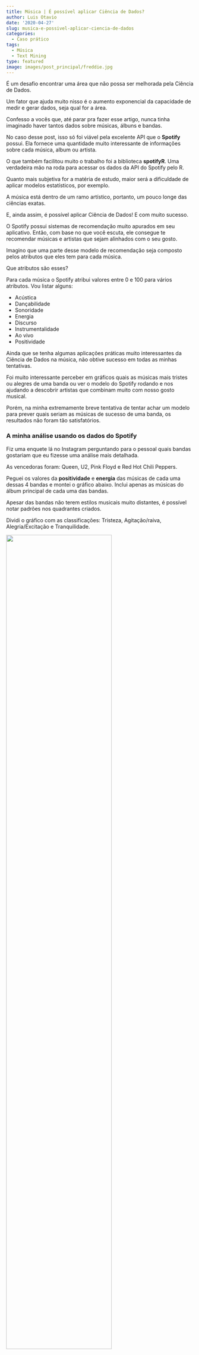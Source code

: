 ```yaml
---
title: Música | É possível aplicar Ciência de Dados?
author: Luis Otavio
date: '2020-04-27'
slug: musica-e-possivel-aplicar-ciencia-de-dados
categories:
  - Caso prático
tags:
  - Música
  - Text Mining
type: featured
image: images/post_principal/freddie.jpg
---
```


É um desafio encontrar uma área que não possa ser melhorada pela Ciência de Dados.

Um fator que ajuda muito nisso é o aumento exponencial da capacidade de medir e gerar dados, seja qual for a área.

Confesso a vocês que, até parar pra fazer esse artigo, nunca tinha imaginado haver tantos dados sobre músicas, álbuns e bandas.

No caso desse post, isso só foi viável pela excelente API que o **Spotify** possui. Ela fornece uma quantidade muito interessante de informações sobre cada música, album ou artista.

O que também facilitou muito o trabalho foi a biblioteca **spotifyR**. Uma verdadeira mão na roda para acessar os dados da API do Spotify pelo R.

Quanto mais subjetiva for a matéria de estudo, maior será a dificuldade de aplicar modelos estatísticos, por exemplo.

A música está dentro de um ramo artístico, portanto, um pouco longe das ciências exatas.

E, ainda assim, é possível aplicar Ciência de Dados! E com muito sucesso.

O Spotify possui sistemas de recomendação muito apurados em seu aplicativo. Então, com base no que você escuta, ele consegue te recomendar músicas e artistas que sejam alinhados com o seu gosto.

Imagino que uma parte desse modelo de recomendação seja composto pelos atributos que eles tem para cada música.

Que atributos são esses?

Para cada música o Spotify atribui valores entre 0 e 100 para vários atributos. Vou listar alguns:

- Acústica
- Dançabilidade
- Sonoridade
- Energia
- Discurso
- Instrumentalidade
- Ao vivo
- Positividade

Ainda que se tenha algumas aplicações práticas muito interessantes da Ciência de Dados na música, não obtive sucesso em todas as minhas tentativas.

Foi muito interessante perceber em gráficos quais as músicas mais tristes ou alegres de uma banda ou ver o modelo do Spotify rodando e nos ajudando a descobrir artistas que combinam muito com nosso gosto musical.

Porém, na minha extremamente breve tentativa de tentar achar um modelo para prever quais seriam as músicas de sucesso de uma banda, os resultados não foram tão satisfatórios.

### A minha análise usando os dados do Spotify

Fiz uma enquete lá no Instagram perguntando para o pessoal quais bandas gostariam que eu fizesse uma análise mais detalhada.

As vencedoras foram: Queen, U2, Pink Floyd e Red Hot Chili Peppers.

Peguei os valores da **positividade** e **energia** das músicas de cada uma dessas 4 bandas e montei o gráfico abaixo.
Inclui apenas as músicas do álbum principal de cada uma das bandas.

Apesar das bandas não terem estilos musicais muito distantes, é possível notar padrões nos quadrantes criados. 

Dividi o gráfico com as classificações: Tristeza, Agitação/raiva, Alegria/Excitação e Tranquilidade.

![](/images/post_interno/todos.png){ width=75% }

Cada ponto do gráfico é uma canção do álbum. Os álbuns escolhidos foram:

- U2, The Joshua Tree
- Queen, Live At Wembley Stadium
- Pink Floyd, The Later Years
- Red Hot Chili Peppers, Californication


### Código e mais análises

Agora vou compartilhar outras análises que fiz e o código utilizado.


#### Passo 1 - Instalar/Chamar bibliotecas e autenticação

```r
library(tidyverse)
library(spotifyr)
library(genius)
library(tidytext)
library(gridExtra)
library(wordcloud2)
library(dplyr)
library(ggplot2)
library(highcharter)
library(RColorBrewer)
library(randomForest)
```

```r
# Você precisa criar as suas credenciais no Spotify e colocá-las aqui:
Sys.setenv(SPOTIFY_CLIENT_ID = 'XXXXXXXXXXXXXXXXXXXXXXXXXXXXX')
Sys.setenv(SPOTIFY_CLIENT_SECRET = 'XXXXXXXXXXXXXXXXXXXXXXXXXX')
# Para criar o seu acesso a API de desenvolvedor do Spotify, siga os passos em:
# https://developer.spotify.com/dashboard/login
```

```r

Sys.setenv(SPOTIFY_CLIENT_ID = 'cf469394c0b349b8826b614abfd6fe3a')
Sys.setenv(SPOTIFY_CLIENT_SECRET = '2facfecdc68649b5a14f2c1c0d86318c')
source("helpers.R")
```

Buscar o token de autenticação
```r
access_token <- get_spotify_access_token()
```

#### Buscar e limpar os dados

Essa função busca no Spotify as principais informações de todas as músicas da banda que você escolher.

No caso, escolhi o U2.

```r
banda <- get_artist_audio_features('u2') ### Buscar os dados
```


```r
# Forças as algumas variáveis a serem da Classe de Fatores
banda$mode_name <- as.factor(banda$mode_name)
banda$key_name <- as.factor(banda$key_name)
banda$key_mode <- as.factor(banda$key_mode)
banda$album_name <- as.factor(banda$album_name)
banda$album_name <- as.factor(banda$album_name)

# tirar musicas repetidas
banda<-banda[!duplicated(banda$track_name),]

# tirar albuns repetidos
banda<-dedupe_album_names(banda, album_name_col = "album_name",
                   album_release_year_col = "album_release_year")
```

#### Principais músicas e álbuns

Agora, busquei no Spotify quais são as músicas de mais sucesso da banda. Eles retornam as 10 músicas mais ouvidas.

```r
# buscar músicas de maior sucesso no mercado Americano
top_tracks<-get_artist_top_tracks(id=banda$artist_id[1], market = "US",
                                  authorization = get_spotify_access_token(),
                                  include_meta_info = TRUE)$tracks

# criar uma coluna na tabela informando se a música é top track ou não.
banda <- banda %>%
  mutate(topsongs = ifelse(tolower(substr(banda$track_name, start = 1, stop = 11)) %in%
                             tolower(substr(top_tracks$name, start = 1, stop = 11)), 1,0))
banda$topsongs <- as.factor(banda$topsongs)
```

Definindo quais são os principais albuns da banda.
```r
# Defini que os os principais albuns são aqueles que tem alguma música de sucesso
main_albuns<-banda %>% filter(topsongs==1) %>%
  select(album_name)
banda_albums <- banda[banda$album_name %in% main_albuns$album_name,]
banda <- banda %>%
  mutate(topalbum = ifelse(album_name %in% main_albuns$album_name , 1,0))
banda$topalbum <- as.factor(banda$topalbum)
```



### Visualização de dados

Vamos começar a nossa visualização de dados analisando o sentimento das letras cantadas.

Busquei as 20 palavras mais cantadas no album e separamos as palavras em positivas e negativas.

Mas você concorda que palavras negativas podem ter intensidades muito diferentes? 

Por exemplo, a palavra cortar é entendida como uma palavra negativa. Porém, sua intensidade é muito menor do que a de outras palavras negativas como veneno ou fogo.

Então, além de separar as palavras em positivas e negativas, vamos dar um score para cada sentimento.

```r
main_albuns$album_name<-as.character(main_albuns$album_name)
indicador<-names(which.max(table(main_albuns$album_name))[1])
banda_1 <- banda %>%
  filter(album_name == indicador)
banda_1 <- banda_1[order(banda_1$tempo),] #sort
banda_1$track_name <- factor(banda_1$track_name, levels = unique(banda_1$track_name))

#Creating a variable called D1 which contains all of the lyrics from Drake's album "Thank Me Later"
D1 <- genius_album(artist = banda$artist_name[1], album = banda_1$album_name[1])

#Using the piping operator to create a count of the most popular words in the album 
D1 %>% 
  unnest_tokens(word, lyric) %>% 
  anti_join(stop_words) %>% 
  count(word, sort = TRUE) -> D1Count

#Using more piping operators to create afinn sentiment as well as create a subset of the data that includes the top 20 most popular words 
D1Count %>% 
  inner_join(get_sentiments("afinn")) ->  D1Sentiment

D1Sentiment %>% head(20) -> D1Sentiment2

#Creating a column called color that uses an if else statment to color the sentiment score by red if it is below 0 and green if it is above
D1Sentiment2$color <- ifelse(D1Sentiment2$value < 0, "red", "green")

#Creating a bar graph that shows each sentiment. The "color=color" in the ggplot() and scale_color_identity() are what allow the graph to color by red and green based off of the ifelse statement.
sentimento1 <- ggplot(D1Sentiment2, aes(reorder(word, -n), value, color=color)) + geom_col(fill="white") + 
  theme(axis.text.x = element_text(angle = 90, hjust = 1)) +
  labs(title=paste0(banda$artist_name[1]," - ",banda_1$album_name[1]), x="20 palavras mais cantadas", y="Score do sentimento") +
  theme(plot.title = element_text(size=15,hjust = 0.5)) +
  scale_color_identity()

sentimento1
```


As nuvens de palavras ou wordclouds são uma ótima ferramenta para visualizar quais palavras são mais frequentes.

```r
wordcloud2(data = D1Count)
```

Por fim, coloquei em um gráfico os valores de **energia** e **positividade** de cada música do principal album da banda.

```r
artist_quadrant_chart(banda_1) %>% 
  hc_add_event_point(event = 'mouseOver')
```

![](/images/post_interno/joshuatree.png){ width=75% }

